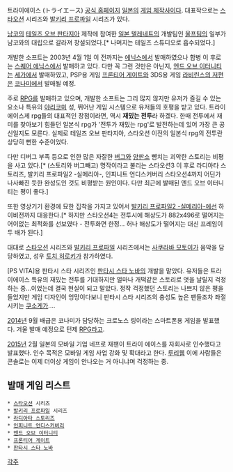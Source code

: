 트라이에이스 (トライエース)
[http://www.tri-ace.co.jp/ 공식 홈페이지]
[[일본]]의 [[게임 제작사]]이다. 대표작으로는 [[스타오션]] 시리즈와 [[발키리 프로파일]] 시리즈가 있다.

[[남코]]의 [[테일즈 오브 판타지아]] 제작에 참여한 [[일본 텔레네트]]의 개발팀인 [[울프팀]]의 일부가 남코와의 대립으로 갈라져 창설되었다.[* 나머지는 테일즈 스튜디오로 흡수되었다.]

개발한 소프트는 2003년 4월 1일 이 전까지는 [[에닉스]]에서 발매하였으나  합병 이 후로는 [[스퀘어 에닉스]]에서 발매하고 있다. 다만 꼭 그런 것만은 아닌지, [[엔드 오브 이터니티]]는 [[세가]]에서 발매하였고, PSP용 게임 [[프론티어 게이트]]와 3DS용 게임 [[라비린스의 저편]]은 [[코나미]]에서 발매될 예정.

주로 [[RPG]]를 발매하고 있으며, 개발한 소프트는 그리 많지 않지만 유저가 즐길 수 있는 요소나 특유의 [[야리코미]] 성, 뛰어난 게임 시스템으로 유저들의 호평을 받고 있다. 트라이에이스제 rpg들의 대표적인 장점이라면, 역시 '''재밌는 전투'''라 하겠다. 한때 전투에서 재미를 찾아보기 힘들던 일본식 rpg가 '전투가 재밌는 rpg'로 발전하는데 있어 가장 큰 공신일지도 모른다. 실제로 테일즈 오브 판타지아, 스타오션 이전의 일본식 rpg의 전투란 상당히 뻔한 수준이었다.

다만 디버그 부족 등으로 인한 많은 자잘한 [[버그]]와 [[양판소]] 뺨치는 괴악한 스토리는 비평을 사고 있다.[* (스토리와 버그빼고) 명작이라고 불리는 스타오션3 이 후로 라디아타 스토리즈, 발키리 프로파일2 -실메리아-, 인피니트 언디스커버리 스타오션4까지 어딘가 나사빠진 듯한 완성도인 것도 비평받는 원인이다. 다만 최근에 발매된 엔드 오브 이터니티는 평이 좋다.]

또한 영상기기 환경에 묘한 집착을 가지고 있어서 [[발키리 프로파일2 -실메리아-]]에선 하이비전까지 대응한다.[* 하지만 스타오션4는 전투시에 해상도가 882x496로 떨어지는 어이없는 최적화를 선보였다 - 전투화면 한정... 허나 해상도가 떨어지는 대신 프레임이 두 배가 된다.]

대대로 [[스타오션]] 시리즈와 [[발키리 프로파일]] 시리즈에서는 [[사쿠라바 모토이]]가 음악을 담당하였고, 성우 [[토치 히로키]]가 참가하였다.

[PS VITA]용 판타시 스타 시리즈인 [[판타시 스타 노바]]의 개발을 맡았다. 유저들은 트라이에이스 특유의 재밌는 전투를 기대하지만 얼마나 개떡같은 스토리로 엿을 날릴지 걱정하는 중...이었는데 결국 현실이 되고 말았다. 정작 걱정했던 스토리는 나쁘지 않은 평을 들었지만 게임 디자인이 엉망이다보니 판타시 스타 시리즈의 충성도 높은 팬들조차 좌절시키는 [[쿠소게]]가....

[[2014년]] 9월 배급은 코나미가 담당하는 크로노스 링이라는 스마트폰용 게임을 발표했다. 겨울 발매 예정으로 턴제 [[RPG]]라고.

[[2015년]] 2월 일본의 모바일 기업 네프로 재팬이 트라이 에이스를 자회사로 인수했다고 발표했다. 인수 목적은 모바일 게임 사업 강화 및 확대라고 한다. [http://bbs2.ruliweb.daum.net/gaia/do/ruliweb/default/93/read?bbsId=G003&articleId=1646342&itemId=1 루리웹] 이에 사람들은 콘솔로는 이제 더이상 게임이 안나오는 거 아니냐며 걱정하는 중.

== 발매 게임 리스트 ==
 * [[스타오션]] 시리즈
 * [[발키리 프로파일]] 시리즈
 * [[라디아타 스토리즈]]
 * [[인피니트 언디스커버리]]
 * [[엔드 오브 이터니티]]
 * [[프론티어 게이트]]
 * [[판타시 스타 노바]]

[[각주]]
